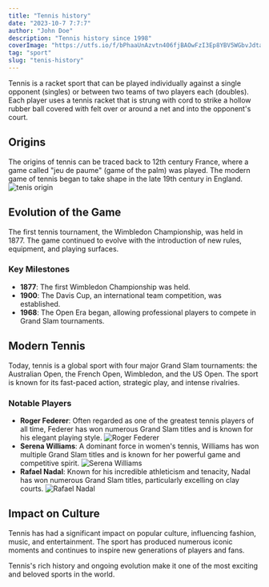 ```yaml
---
title: "Tennis history"
date: "2023-10-7 7:7:7"
author: "John Doe"
description: "Tennis history since 1998"
coverImage: "https://utfs.io/f/bPhaaUnAzvtn406fjBAOwFzI3Ep8YBV5WGbvJdtaurchXfim"
tag: "sport"
slug: "tenis-history"
---
```


Tennis is a racket sport that can be played individually against a single opponent (singles) or between two teams of two players each (doubles). Each player uses a tennis racket that is strung with cord to strike a hollow rubber ball covered with felt over or around a net and into the opponent's court.

## Origins

The origins of tennis can be traced back to 12th century France, where a game called "jeu de paume" (game of the palm) was played. The modern game of tennis began to take shape in the late 19th century in England.
![tenis origin](https://utfs.io/f/bPhaaUnAzvtngmaa4A8MksScGD4ZFtAowTvXrx5q9RmNzCP0)

## Evolution of the Game

The first tennis tournament, the Wimbledon Championship, was held in 1877. The game continued to evolve with the introduction of new rules, equipment, and playing surfaces.

### Key Milestones

- **1877**: The first Wimbledon Championship was held.
- **1900**: The Davis Cup, an international team competition, was established.
- **1968**: The Open Era began, allowing professional players to compete in Grand Slam tournaments.

## Modern Tennis

Today, tennis is a global sport with four major Grand Slam tournaments: the Australian Open, the French Open, Wimbledon, and the US Open. The sport is known for its fast-paced action, strategic play, and intense rivalries.

### Notable Players

- **Roger Federer**: Often regarded as one of the greatest tennis players of all time, Federer has won numerous Grand Slam titles and is known for his elegant playing style.
  ![Roger Federer](https://utfs.io/f/bPhaaUnAzvtnSAFCLmRbsvE3fZYGIeQdxMCuA9j4TRKPLJ82)
- **Serena Williams**: A dominant force in women's tennis, Williams has won multiple Grand Slam titles and is known for her powerful game and competitive spirit.
  ![Serena Williams](https://utfs.io/f/bPhaaUnAzvtnAqo8vKhZC70d9o5j3Ff4sOEycqNuLnR2Q6ka)
- **Rafael Nadal**: Known for his incredible athleticism and tenacity, Nadal has won numerous Grand Slam titles, particularly excelling on clay courts.
  ![Rafael Nadal](https://utfs.io/f/bPhaaUnAzvtnp2bCIVGyYocgreh6Db2JOZU53sxVqvTKpkC9)

## Impact on Culture

Tennis has had a significant impact on popular culture, influencing fashion, music, and entertainment. The sport has produced numerous iconic moments and continues to inspire new generations of players and fans.

Tennis's rich history and ongoing evolution make it one of the most exciting and beloved sports in the world.
